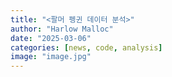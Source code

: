 ```yaml
---
title: "<팔머 펭귄 데이터 분석>"
author: "Harlow Malloc"
date: "2025-03-06"
categories: [news, code, analysis]
image: "image.jpg"
---
```






